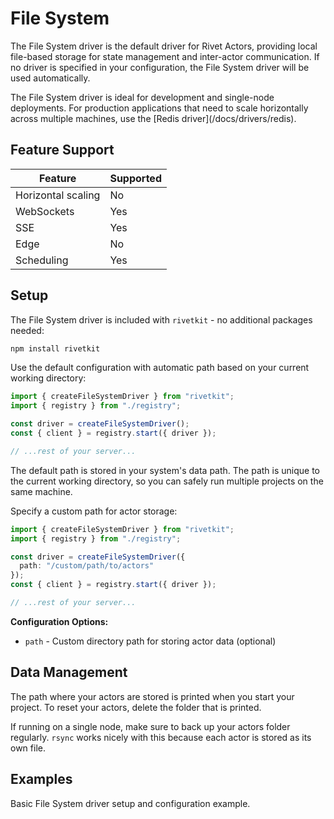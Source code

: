 # File System

The File System driver is the default driver for Rivet Actors, providing local file-based storage for state management and inter-actor communication. If no driver is specified in your configuration, the File System driver will be used automatically.

<Info>
The File System driver is ideal for development and single-node deployments. For production applications that need to scale horizontally across multiple machines, use the [Redis driver](/docs/drivers/redis).
</Info>

## Feature Support

| Feature | Supported |
| --- | --- |
| Horizontal scaling | No |
| WebSockets | Yes |
| SSE | Yes |
| Edge | No |
| Scheduling | Yes |

## Setup

<Steps>
<Step title="Install packages">

The File System driver is included with `rivetkit` - no additional packages needed:

```bash
npm install rivetkit
```

</Step>

<Step title="Configure the driver">

<Tabs>
<Tab title="Default Configuration">

Use the default configuration with automatic path based on your current working directory:

```typescript {{"title":"server.ts"}}
import { createFileSystemDriver } from "rivetkit";
import { registry } from "./registry";

const driver = createFileSystemDriver();
const { client } = registry.start({ driver });

// ...rest of your server...
```

The default path is stored in your system's data path. The path is unique to the current working directory, so you can safely run multiple projects on the same machine.

</Tab>

<Tab title="Custom Path">

Specify a custom path for actor storage:

```typescript {{"title":"server.ts"}}
import { createFileSystemDriver } from "rivetkit";
import { registry } from "./registry";

const driver = createFileSystemDriver({
  path: "/custom/path/to/actors"
});
const { client } = registry.start({ driver });

// ...rest of your server...
```

**Configuration Options:**

- `path` - Custom directory path for storing actor data (optional)

</Tab>
</Tabs>

</Step>
</Steps>

## Data Management

The path where your actors are stored is printed when you start your project. To reset your actors, delete the folder that is printed.

If running on a single node, make sure to back up your actors folder regularly. `rsync` works nicely with this because each actor is stored as its own file.

## Examples

<CardGroup>
<Card title="Basic File System" href="https://github.com/rivet-gg/rivetkit/tree/main/examples/basic" target="_blank">
Basic File System driver setup and configuration example.
</Card>
</CardGroup>
